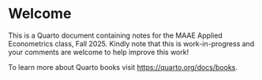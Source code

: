 # Welcome {.unnumbered}

This is a Quarto document containing notes for the MAAE Applied Econometrics class, Fall 2025.
Kindly note that this is work-in-progress and your comments are welcome to help improve this work!

To learn more about Quarto books visit <https://quarto.org/docs/books>.
